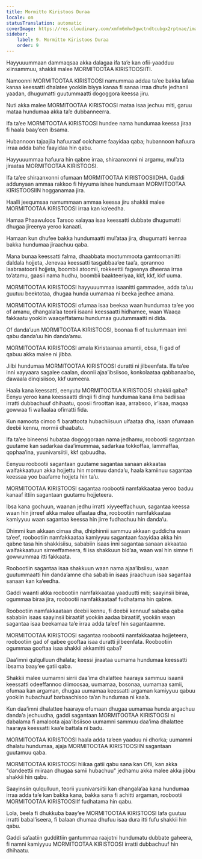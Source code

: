 ```yaml
---
title: Mormitto Kiristoos Duraa
locale: om
statusTranslation: automatic
coverImage: https://res.cloudinary.com/xmfm6mhw3gwctndtcubgx2rptnae/image/upload/v1741354419/small_cover_la_gran_rebelion_28716e29d2.webp
sidebar:
    label: 9. Mormitto Kiristoos Duraa
    order: 9
---
```

Hayyuuummaan dammaqsaa akka dalagaa ifa ta’e kan ofii-yaadduu xiinsammuu, shakkii malee MORMITOOTAA KIRISTOOSIITI.

Namoonni MORMITOOTAA KIRISTOOSI namummaa addaa ta’ee bakka lafaa kanaa keessatti dhalatee yookiin biyya kanaa fi sanaa irraa dhufe jedhanii yaadan, dhugumatti guutummaatti dogoggora keessa jiru.

Nuti akka malee MORMITOOTAA KIRISTOOSI mataa isaa jechuu miti, garuu mataa hundumaa akka ta’e dubbanneerra.

Ifa ta’ee MORMITOOTAA KIRISTOOSI hundee nama hundumaa keessa jiraa fi haala baay’een ibsama.

Hubannoon tajaajila hafuuraaf oolchame faayidaa qaba; hubannoon hafuura irraa adda bahe faayidaa hin qabu.

Hayyuuummaa hafuura hin qabne irraa, shiraanxonni ni argamu, mul’ata jiraataa MORMITOOTAA KIRISTOOSI.

Ifa ta’ee shiraanxonni ofumaan MORMITOOTAA KIRISTOOSIIDHA. Gaddi addunyaan ammaa rakkoo fi hiyyuma ishee hundumaan MORMITOOTAA KIRISTOOSIIN hogganamaa jira.

Haalli jeequmsaa namummaan ammaa keessa jiru shakkii malee MORMITOOTAA KIRISTOOSI irraa kan ka’eedha.

Hamaa Phaawuloos Tarsoo xalayaa isaa keessatti dubbate dhugumatti dhugaa jireenya yeroo kanaati.

Hamaan kun dhufee bakka hundumaatti mul’ataa jira, dhugumatti kennaa bakka hundumaa jiraachuu qaba.

Mana bunaa keessatti falma, dhaabbata mootummoota gamtoomaniitti daldala hojjeta, Jenevaa keessatti tasgabbaa’ee taa’a, qorannoo laabraatoorii hojjeta, boombii atoomii, rokkeettii fageenya dheeraa irraa to’atamu, gaasii nama hudhu, boombii baakteeriyaa, kkf, kkf, kkf uuma.

MORMITOOTAA KIRISTOOSI hayyuuummaa isaanitti gammadee, adda ta’uu guutuu beektotaa, dhugaa hunda uumamaa ni beeka jedhee amana.

MORMITOOTAA KIRISTOOSI ofumaa isaa beekaa waan hundumaa ta’ee yoo of amanu, dhangala’aa teorii isaanii keessaatti hidhamee, waan Waaqa fakkaatu yookiin waaqeffatamu hundumaa guutummaatti ni dida.

Of danda’uun MORMITOOTAA KIRISTOOSI, boonaa fi of tuulummaan inni qabu danda’uu hin danda’amu.

MORMITOOTAA KIRISTOOSI amala Kiristaanaa amantii, obsa, fi gad of qabuu akka malee ni jibba.

Jilbi hundumaa MORMITOOTAA KIRISTOOSI duratti ni jilbeenfata. Ifa ta’ee inni xayyaara sagalee caalan, doonii ajaa’ibsiisoo, konkolaataa qabbanaa’oo, dawaala dinqisiisoo, kkf uumeera.

Haala kana keessatti, eenyutu MORMITOOTAA KIRISTOOSI shakkii qaba? Eenyu yeroo kana keessaatti dinqii fi dinqi hundumaa kana ilma badiisaa irratti dubbachuuf dhihaatu, qoosii firoottan isaa, arrabsoo, ir’isaa, maqaa gowwaa fi wallaalaa ofirratti fida.

Kun namoota cimoo fi barattoota hubachiisuun ulfaataa dha, isaan ofumaan deebii kennu, mormii dhaabatu.

Ifa ta’ee bineensi hubataa dogoggoraan nama jedhamu, roobootii sagantaan guutame kan sadarkaa daa’imummaa, sadarkaa tokkoffaa, lammaffaa, qophaa’ina, yuunivarsiitii, kkf qabuudha.

Eenyuu roobootii sagantaan guutame sagantaa sanaan akkaataa walfakkaatuun akka hojjettu hin mormuu danda’u, haala kamiinuu sagantaa keessaa yoo baafame hojjeta hin ta’u.

MORMITOOTAA KIRISTOOSI sagantaa roobootii namfakkaataa yeroo baduu kanaaf ittiin sagantaan guutamu hojjeteera.

Ibsa kana gochuun, waanan jedhu irratti xiyyeeffachuun, sagantaa keessa waan hin jirreef akka malee ulfaataa dha, roobootiin namfakkaataa kamiyyuu waan sagantaa keessa hin jirre fudhachuu hin danda’u.

Dhimmi kun akkaan cimaa dha, dhiphinnii sammuu akkaan guddicha waan ta’eef, roobootiin namfakkaataa kamiyyuu sagantaan faayidaa akka hin qabne tasa hin shakkisiisu, sababiin isaas inni sagantaa sanaan akkaataa walfakkaatuun sirreeffameera, fi isa shakkuun bid’aa, waan wal hin simne fi gowwummaa itti fakkaata.

Roobootiin sagantaa isaa shakkuun waan nama ajaa’ibsiisu, waan guutummaatti hin danda’amne dha sababiin isaas jiraachuun isaa sagantaa sanaan kan ka’eedha.

Gaddi waanti akka roobootiin namfakkaataa yaaduutti miti; saayinsii biraa, ogummaa biraa jira, roobootii namfakkaataaf fudhatama hin qabne.

Roobootiin namfakkaataan deebii kennu, fi deebii kennuuf sababa qaba sababiin isaas saayinsii biraatiif yookiin aadaa biraatiif, yookiin waan sagantaa isaa beekamaa ta’e irraa adda ta’eef hin sagantaamne.

MORMITOOTAA KIRISTOOSI sagantaa roobootii namfakkaataa hojjeteera, roobootiin gad of qabee gooftaa isaa duratti jilbeenfata. Roobootiin ogummaa gooftaa isaa shakkii akkamitti qaba?

Daa’imni qulqulluun dhalata; keessi jiraataa uumama hundumaa keessatti ibsama baay’ee gatii qaba.

Shakkii malee uumamni sirrii daa’ima dhalattee haaraya sammuu isaanii keessatti odeeffannoo diimoosaa, uumamaa, bosonaa, uumamaa samii, ofumaa kan argaman, dhugaa uumamaa keessatti argaman kamiyyuu qabuu yookiin hubachuuf barbaachisoo ta’an hundumaa ni kaa’a.

Kun daa’imni dhalattee haaraya ofumaan dhugaa uumamaa hunda argachuu danda’a jechuudha, gaddi sagantaan MORMITOOTAA KIRISTOOSI ni dabalama fi amaloota ajaa’ibsiisoo uumamni sammuu daa’ima dhalattee haaraya keessatti kaa’e battala ni badu.

MORMITOOTAA KIRISTOOSI haala adda ta’een yaaduu ni dhorka; uumamni dhalatu hundumaa, ajaja MORMITOOTAA KIRISTOOSIIN sagantaan guutamuu qaba.

MORMITOOTAA KIRISTOOSI hiikaa gatii qabu sana kan Ofii, kan akka "dandeettii miiraan dhugaa samii hubachuu" jedhamu akka malee akka jibbu shakkii hin qabu.

Saayinsiin qulqulluun, teorii yuunivarsiitii kan dhangala’aa kana hundumaa irraa adda ta’e kan bakka kana, bakka sana fi achitti argaman, roobootii MORMITOOTAA KIRISTOOSIIf fudhatama hin qabu.

Lola, beela fi dhukkuba baay’ee MORMITOOTAA KIRISTOOSI lafa guutuu irratti babal’iseera, fi balaan dhumaa dhufuu isaa dura itti fufu shakkii hin qabu.

Gaddi sa’aatiin guddittiin gantummaa raajotni hundumatu dubbate gaheera, fi namni kamiyyuu MORMITOOTAA KIRISTOOSI irratti dubbachuuf hin dhihaatu.

